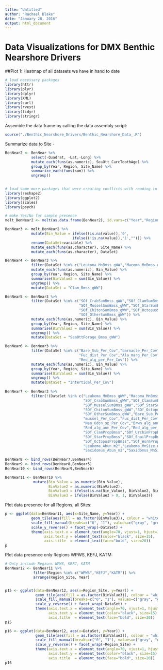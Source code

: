 ```yaml
---
title: "Untitled"
author: "Rachael Blake"
date: "January 28, 2016"
output: html_document
---
```


# Data Visualizations for DMX Benthic Nearshore Drivers

##Plot 1: Heatmap of all datasets we have in hand to date

```r

# load necessary packages
library(httr)
library(plyr)
library(dplyr)
library(XML)
library(curl)
library(rvest)
library(tidyr)
library(stringr)

```

Assemble the data frame by calling the data assembly script: 
```r
source("./Benthic_Nearshore_Drivers/Benthic_Nearshore_Data_.R")

```
  Summarize data to Site - 
```r
BenNear2 <- BenNear %>%
            select(-Quadrat, -Lat,-Long) %>%
            mutate_each(funs(as.numeric), SeaOtt_CarcToothAge) %>%
            group_by(Year, Region, Site_Name) %>%
            summarize_each(funs(sum)) %>%
            ungroup()  
            
```

```r
# load some more packages that were creating conflicts with reading in the data
library(reshape2)
library(ggplot2)
library(scales)
library(psych)

```


```r
# make Yes/No for sample presence
melt_BenNear2 <- melt(as.data.frame(BenNear2), id.vars=c("Year","Region","Site_Name"),                           variable_name="Data_Set")

BenNear3 <- melt_BenNear2 %>%
            mutate(Bin_Value = ifelse((is.na(value)),'0',
                               ifelse((!is.na(value)),'1',""))) %>%
            rename(DataSet=variable) %>%
            mutate_each(funs(as.character), Site_Name) %>%
            mutate_each(funs(as.character), DataSet)

BenNear4 <- BenNear3 %>%
            filter(DataSet %in% c("Leukoma_MnBmss_gWW","Macoma_MnBmss_gWW","Saxidomus_MnBmss_gWW")) %>%
            mutate_each(funs(as.numeric), Bin_Value) %>%
            group_by(Year, Region, Site_Name) %>%
            summarise(BinValue2 = sum(Bin_Value)) %>%
            ungroup() %>%
            mutate(DataSet = "Clam_Bmss_gWW")

BenNear5 <- BenNear3 %>%
            filter(DataSet %in% c("SOf_CrabSumBmss_gWW","SOf_ClamSumBmss_gWW","SOf_UrchinSumBmss_gWW",
                                  "SOf_MusselSumBmss_gWW","SOf_StarSumBmss_gWW","SOf_SnailSumBmss_gWW",
                                  "SOf_ChitonSumBmss_gWW","SOf_OctopusSumBmss_gWW","SOf_WormSumBmss_gWW",
                                  "SOf_OtherSumBmss_gWW")) %>%
            mutate_each(funs(as.numeric), Bin_Value) %>%
            group_by(Year, Region, Site_Name) %>%
            summarise(BinValue2 = sum(Bin_Value)) %>%
            ungroup() %>%
            mutate(DataSet = "SeaOttForage_Bmss_gWW")

BenNear6 <- BenNear3 %>%
            filter(DataSet %in% c("Bare_Sub_Per_Cov","barnacle_Per_Cov","mussel_Per_Cov",
                                  "Fuc_dist_Per_Cov","Ala_marg_Per_Cov","Neo_Odon_sp_Per_Cov",                                                     "Brwn_alg_ann_Per_Cov","Green_alg_ann_Per_Cov","Red_alg_ann_Per_Cov",
                                  "Red_alg_per_Per_Cov")) %>%
            mutate_each(funs(as.numeric), Bin_Value) %>%
            group_by(Year, Region, Site_Name) %>%
            summarise(BinValue2 = sum(Bin_Value)) %>%
            ungroup() %>%
            mutate(DataSet = "Intertidal_Per_Cov")
  
BenNear7 <- BenNear3 %>%
            filter(!(DataSet %in% c("Leukoma_MnBmss_gWW","Macoma_MnBmss_gWW","Saxidomus_MnBmss_gWW",
                                    "SOf_CrabSumBmss_gWW","SOf_ClamSumBmss_gWW","SOf_UrchinSumBmss_gWW",
                                    "SOf_MusselSumBmss_gWW","SOf_StarSumBmss_gWW","SOf_SnailSumBmss_gWW",
                                    "SOf_ChitonSumBmss_gWW","SOf_OctopusSumBmss_gWW","SOf_WormSumBmss_gWW",
                                    "SOf_OtherSumBmss_gWW","Bare_Sub_Per_Cov","barnacle_Per_Cov",
                                    "mussel_Per_Cov","Fuc_dist_Per_Cov","Ala_marg_Per_Cov",
                                    "Neo_Odon_sp_Per_Cov","Brwn_alg_ann_Per_Cov","Green_alg_ann_Per_Cov",
                                    "Red_alg_ann_Per_Cov","Red_alg_per_Per_Cov","SOf_CrabPropBmss",
                                    "SOf_ClamPropBmss","SOf_UrchinPropBmss","SOf_MusselPropBmss",
                                    "SOf_StarPropBmss","SOf_SnailPropBmss","SOf_ChitonPropBmss",
                                    "SOf_OctopusPropBmss","SOf_WormPropBmss","SOf_OtherPropBmss",
                                    "Leukoma_Abun_m2","Leukoma_MnSize_mm","Macoma_Abun_m2","Macoma_MnSize_mm",
                                    "Saxidomus_Abun_m2","Saxidomus_MnSize_mm"))) 
           
BenNear8 <- bind_rows(BenNear7,BenNear4) 
BenNear9 <- bind_rows(BenNear8,BenNear5)
BenNear10 <- bind_rows(BenNear9,BenNear6)

BenNear11 <- BenNear10 %>%
             mutate(Bin_Value = as.numeric(Bin_Value),
                    BinValue2 = as.numeric(BinValue2),
                    BinValue3 = ifelse(is.na(Bin_Value), BinValue2, Bin_Value),
                    BinValue3 = ifelse(BinValue3 > 0, 1, BinValue3))

```

Plot data presence for all Regions, all Sites: 
```r
p <- ggplot(data=BenNear11, aes(x=Site_Name, y=Year)) + 
            geom_tile(aes(fill = as.factor(BinValue3)), colour = "white") +
            scale_fill_manual(breaks=c("0", "1"), values=c("gray", "green"), guide=FALSE) +
            scale_y_reverse() + facet_wrap(~DataSet) +
            theme(axis.text.x = element_text(angle=70, vjust=1, hjust=1, color="black", size=10),
                  axis.text.y = element_text(color="black", size=15),
                  axis.title  = element_text(face="bold", size=20))
p


```

Plot data presence only Regions WPWS, KEFJ, KATM:
```r
# Only include Regions WPWS, KEFJ, KATM
BenNear12 <- BenNear11 %>%
             filter(Region %in% c("WPWS","KEFJ","KATM")) %>%
             arrange(Region_Site, Year)


p15 <- ggplot(data=BenNear12, aes(x=Region_Site, y=Year)) + 
              geom_tile(aes(fill = as.factor(BinValue3)), colour = "white") +
              scale_fill_manual(breaks=c("0", "1"), values=c("gray", "green"), guide=FALSE) +
              scale_y_reverse() + facet_wrap(~DataSet) +
              theme(axis.text.x = element_text(angle=70, vjust=1, hjust=1, color="black", size=12),
                    axis.text.y = element_text(color="black", size=15),
                    axis.title  = element_text(face="bold", size=20))
p15


```

```r

p16 <- ggplot(data=BenNear12, aes(x=DataSet, y=Year)) + 
              geom_tile(aes(fill = as.factor(BinValue3)), colour = "white") +
              scale_fill_manual(breaks=c("0", "1"), values=c("gray", "green"), guide=FALSE) +
              scale_y_reverse() + facet_wrap(~Region_Site) +
              theme(axis.text.x = element_text(angle=70, vjust=1, hjust=1, color="black", size=12),
                    axis.text.y = element_text(color="black", size=15),
                    axis.title  = element_text(face="bold", size=20))
p16

```

```r

```


